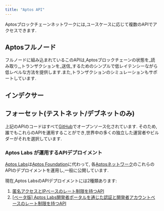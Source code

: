 ```yaml
---
title: "Aptos API"
---
```


Aptosブロックチェーンネットワークには,ユースケースに応じて複数のAPIでアクセスできます.

## Aptosフルノード






フルノードに組み込まれているこのAPIは,Aptosブロックチェーンの状態を_読み取り_,トランザクションを_送信_するためのシンプルで低レイテンシーながら低レベルな方法を提供します.また,トランザクションのシミュレーションもサポートしています.



<CardGrid>
  <LinkCard href="/ja/build/apis/fullnode-rest-api-reference?network=mainnet" title="Aptos フルノード REST API（メインネット）" description="Aptos フルノード REST APIのメインネットAPIプレイグラウンド" />

  <LinkCard href="/ja/build/apis/fullnode-rest-api-reference?network=testnet" title="Aptos フルノード REST API（テストネット）" description="Aptos フルノード REST APIのテストネットAPIプレイグラウンド" />

  <LinkCard href="/ja/build/apis/fullnode-rest-api-reference?network=devnet" title="Aptos フルノード REST API（デブネット）" description="Aptos フルノード REST APIのデブネットAPIプレイグラウンド" />
</CardGrid>



## インデクサー



<CardGrid>
  <LinkCard
    href="/ja/build/indexer"
    title="インデクサー GraphQL API"
    description="このGraphQL APIは、Aptosブロックチェーンから状態を読み取るための高レベルで独自のGraphQLインターフェースを提供します。
NFT、Aptosオブジェクト、またはカスタムMoveコントラクトとの対話に最適です。
インデクサーを利用したGraphQL APIの詳細はこちらをご覧ください。"
  />

  <LinkCard
    href="/ja/build/indexer/txn-stream"
    title="トランザクションストリームAPI"
    description="このGRPC APIは、過去および実時間のトランザクションデータをインデックスプロセッサーにストリーミングします。
Aptosコアインデックスで使用され、リアルタイムのブロックチェーンデータ処理のためのカスタムアプリケーション固有の
インデックスプロセッサーもサポートできます。詳細はこちらをご覧ください。"
  />
</CardGrid>



## フォーセット(テストネット/デブネットのみ)



<CardGrid>
  <LinkCard
    href="/ja/build/apis/faucet-api"
    title="フォーセットAPI"
    description="このAPIはデブネットでテストトークンを受け取る機能を提供します。主な目的は、アプリケーションと
Moveコントラクトをメインネットにデプロイする前の開発とテストです。テストネットではミントページでミントできます。"
  />
</CardGrid>



上記のAPIのコードはすべて[GitHub](https://github.com/aptos-labs/aptos-core)でオープンソース化されています.
そのため,誰でもこれらのAPIを運用することができ,世界中の多くの独立した運営者やビルダーがそれを選択しています.

### Aptos Labs が運用するAPIデプロイメント

[Aptos Labs](https://aptoslabs.com)は[Aptos Foundation](https://aptosfoundation.org/)に代わって,
各[Aptosネットワーク](/ja/network/nodes/networks)のこれらのAPIのデプロイメントを運用し,一般に公開しています.

現在,Aptos LabsのAPIデプロイメントには2種類あります:

1. [匿名アクセスとIPベースのレート制限を持つAPI](/ja/network/nodes/networks)
2. [[ベータ版] Aptos Labs開発者ポータルを通じた認証と開発者アカウントベースのレート制限を持つAPI](/ja/build/apis/aptos-labs-developer-portal)
